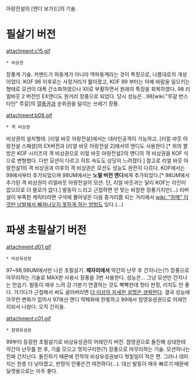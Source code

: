 아랑전설의 [앤디 보가드]의 기술.

= 필살기 버전 =

attachment:c15.gif
 * 비상권
장풍계 기술. 커맨드가 파동계가 아니라 역파동계라는 것이 특징으로, 나름대로의 개성이었다. KOF 96 이후로는 사정거리가 짧아졌고, KOF 99 부터는 아예 바람을 일으키는 형태로 모션이 대폭 간소화하였으나 XII로 부활하면서 원래의 특징을 회복하였다. 98 리얼바웃 2 버전인 EX앤디도 원거리 장풍으로 되었다. 당시 성능은...98[wiki:"루갈 번스타인" 루갈]의 [[열풍권]]과 순위권을 달리는 쓰레기 장풍.

attachment:b08.gif
 * 격 비상권
비상권의 설치형태. [리얼 바웃 아랑전설]에서는 대라인공격이 가능하고, [리얼 바웃 아랑전설 스페셜]의 EX버전과 [리얼 바웃 아랑전설 2]에서의 앤디도 사용한다.[* 위의 짤방은 KOF 시리즈의 격 비상권으로 리얼 바웃 아랑전설2의 앤디의 격 비상권을 KOF 식으로 변형했다. 다만 모션이 다르고 히트 속도도 상당히 느려졌다.] 참고로 리얼 바웃 아랑전설1의 격 비상권과 이후의 격 비상권은 모션도 성능도 완전히 다르다. KOF에서는 99에서부터 추가되었으며 98UM에서는 '''노멀 버전 앤디'''에게 추가되었다.[* 98UM에서 추가된 격 비상권이 리얼바웃 아랑전설의 모션. 단, 리얼 바웃과는 달리 KOF는 라인이 없으므로 더 쓸모가 없다.] 발동이 느리고 근접하면 안 맞는 비참한 장풍기지만(...) 리버셜이 부족한 캐릭터라면 구석에 몰아넣은 다음 중거리쯤 되는 거리에서 [[wiki: "하메" 이것만 남발해서 빠져나오지 못하게 하는 방법]]도 있다.(...)

= 파생 초필살기 버전 =

attachment:d01.gif
 * 비상유성권
97~98,98UM에서만 나온 초필살기. '''제자리에서''' 약간의 난무 후 간지나는(?) 장풍으로 마무리하는 기술로 MAX판 사용시 장풍을 3번 사용한다. 성능은... 그냥 모션만 간지나는 안습기. 발동이 매우 느려 강 기본기 연결하는 것도 빡빡한데 첫타 판정, 리치도 안 좋다. 거기다가 근접해서 써도 굴러버리면 [[더 이상의 자세한 설명은 생략한다]]. 결국 성능에 아무런 변화가 없어서 97에선 앤디 약체화에 한몫하고 99에서 참영유성권으로 어레인지되서 나왔다. 오직 간지용.

attachment:c01.gif
 * 참영유성권
99부터 등장한 초필살기로 비상유성권의 어레인지 버전. 참영권으로 돌진해 상대한테 약간의 난무를 한 후, 기를 모으고 멋지구리한(?) 장풍으로 마무리하는 기술. 모션하나는 진짜 간지난다. 돌진하기 때문에 전작의 비상유성권보다 헛칠일이 적은 편. 그러나 데미지는 한층 더 낮아졌고, 판정이 안좋은건 여전하다(...). 대신 발동이 매우 빠르기 때문에 딜캣용으로는 아주 좋다.
